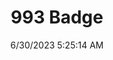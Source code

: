 ---
width: 3000
height: 2000
title: 993 Badge
description: Front badge on a White Porsche 993
date: 6/30/2023 5:25:14 AM
cameraMake: Sony
cameraModel: ILCE-7M3
lens: E 35-150mm F2.0-F2.8 A058
settingsfStop: f/6.3
settingsISO: ISO 200
settingsShutter: 1/160
settingsFocalLength: 150 mm
---